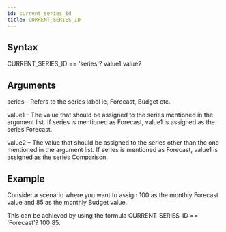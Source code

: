 ```yaml
---
id: current_series_id
title: CURRENT_SERIES_ID
---
```


## Syntax
CURRENT_SERIES_ID == 'series'? value1:value2

## Arguments

series - Refers to the series label ie, Forecast, Budget etc.

value1 – The value that should be assigned to the series mentioned in the argument list. If series is mentioned as Forecast, value1 is assigned as the series Forecast.

value2 – The value that should be assigned to the series other than the one mentioned in the argument list. If series is mentioned as Forecast, value1 is assigned as the series Comparison.

## Example
Consider a scenario where you want to assign 100 as the monthly Forecast value and 85 as the monthly Budget value.

This can be achieved by using the formula CURRENT_SERIES_ID == 'Forecast'? 100:85.


